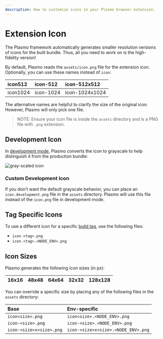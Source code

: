 ```yaml
---
description: How to customize icons in your Plasmo browser extension.
---
```


# Extension Icon

The Plasmo framework automatically generates smaller resolution versions of icons for the built bundle. Thus, all you need to work on is the high-fidelity version!

By default, Plasmo reads the `assets/icon.png` file for the extension icon. Optionally, you can use these names instead of `icon`:

| icon512  | icon-512  | icon-512x512   |
| :------- | :-------- | :------------- |
| icon1024 | icon-1024 | icon-1024x1024 |

The alternative names are helpful to clarify the size of the original icon. However, Plasmo will only pick one file.

> NOTE: Ensure your icon file is inside the `assets` directory and is a PNG file with `.png` extension.

## Development Icon

In [development mode](/framework/workflows/dev), Plasmo converts the icon to grayscale to help distinguish it from the production bundle:

![gray-scaled icon](@screenshots/2022-09-26-01-52-08.png)

### Custom Development Icon

If you don't want the default grayscale behavior, you can place an `icon.development.png` file in the `assets` directory. Plasmo will use this file instead of the `icon.png` file in development mode.

## Tag Specific Icons

To use a different icon for a specific [build tag](/framework/workflows/build#with-a-custom-tag), use the following files:

- `icon.<tag>.png`
- `icon.<tag>.<NODE_ENV>.png`

## Icon Sizes

Plasmo generates the following icon sizes (in px):

| 16x16 | 48x48 | 64x64 | 32x32 | 128x128 |
| ----- | ----- | ----- | ----- | ------- |

You can override a specific size by placing any of the following files in the `assets` directory:

| Base                     | Env-specific                        |
| :----------------------- | :---------------------------------- |
| `icon<size>.png`         | `icon<size>.<NODE_ENV>.png`         |
| `icon-<size>.png`        | `icon-<size>.<NODE_ENV>.png`        |
| `icon-<size>x<size>.png` | `icon-<size>x<size>.<NODE_ENV>.png` |
